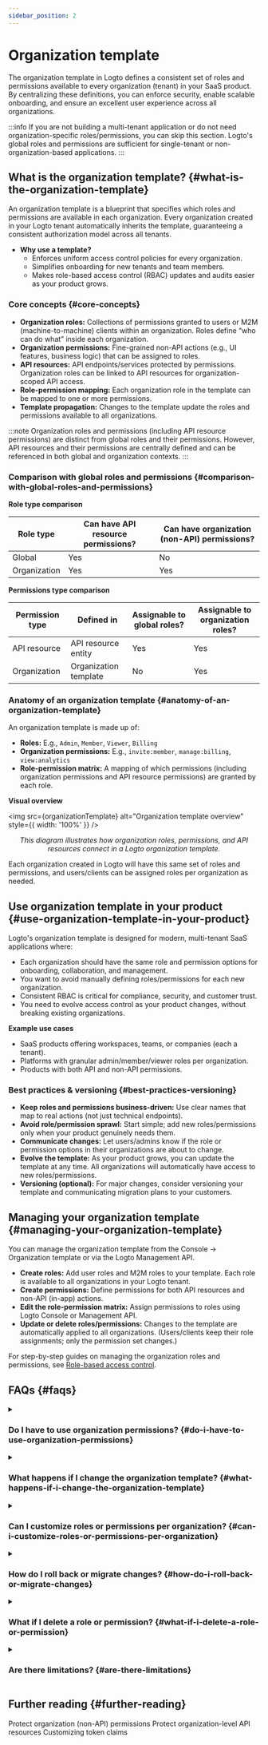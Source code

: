 ```yaml
---
sidebar_position: 2
---
```



# Organization template

The <CloudLink to="/organization-template">organization template</CloudLink> in Logto defines a consistent set of roles and permissions available to every organization (tenant) in your SaaS product. By centralizing these definitions, you can enforce security, enable scalable onboarding, and ensure an excellent user experience across all organizations.

:::info
If you are not building a multi-tenant application or do not need organization-specific roles/permissions, you can skip this section. Logto's global roles and permissions are sufficient for single-tenant or non-organization-based applications.
:::

## What is the organization template? \{#what-is-the-organization-template}

An organization template is a blueprint that specifies which roles and permissions are available in each organization. Every organization created in your Logto tenant automatically inherits the template, guaranteeing a consistent authorization model across all tenants.

- **Why use a template?**
  - Enforces uniform access control policies for every organization.
  - Simplifies onboarding for new tenants and team members.
  - Makes role-based access control (RBAC) updates and audits easier as your product grows.

### Core concepts \{#core-concepts}

- **Organization roles:** Collections of permissions granted to users or M2M (machine-to-machine) clients within an organization. Roles define “who can do what” inside each organization.
- **Organization permissions:** Fine-grained non-API actions (e.g., UI features, business logic) that can be assigned to roles.
- **API resources:** API endpoints/services protected by permissions. Organization roles can be linked to API resources for organization-scoped API access.
- **Role-permission mapping:** Each organization role in the template can be mapped to one or more permissions.
- **Template propagation:** Changes to the template update the roles and permissions available to all organizations.

:::note
Organization roles and permissions (including API resource permissions) are distinct from global roles and their permissions. However, API resources and their permissions are centrally defined and can be referenced in both global and organization contexts.
:::

### Comparison with global roles and permissions \{#comparison-with-global-roles-and-permissions}

**Role type comparison**

<table>
  <thead>
    <tr>
      <th style={{ width: '200px' }}>Role type</th>
      <th>Can have API resource permissions?</th>
      <th>Can have organization (non-API) permissions?</th>
    </tr>
  </thead>
  <tbody>
    <tr>
      <td>Global</td>
      <td>Yes</td>
      <td>No</td>
    </tr>
    <tr>
      <td>Organization</td>
      <td>Yes</td>
      <td>Yes</td>
    </tr>
  </tbody>
</table>

**Permissions type comparison**

<table>
  <thead>
    <tr>
      <th style={{ width: '200px' }}>Permission type</th>
      <th>Defined in</th>
      <th>Assignable to global roles?</th>
      <th>Assignable to organization roles?</th>
    </tr>
  </thead>
  <tbody>
    <tr>
      <td>API resource</td>
      <td>API resource entity</td>
      <td>Yes</td>
      <td>Yes</td>
    </tr>
    <tr>
      <td>Organization</td>
      <td>Organization template</td>
      <td>No</td>
      <td>Yes</td>
    </tr>
  </tbody>
</table>

### Anatomy of an organization template \{#anatomy-of-an-organization-template}

An organization template is made up of:

- **Roles:** E.g., `Admin`, `Member`, `Viewer`, `Billing`
- **Organization permissions:** E.g., `invite:member`, `manage:billing`, `view:analytics`
- **Role-permission matrix:** A mapping of which permissions (including organization permissions and API resource permissions) are granted by each role.

**Visual overview**

<img src={organizationTemplate} alt="Organization template overview" style={{ width: '100%' }} />
<center>
  <figcaption>
    <i>
      This diagram illustrates how organization roles, permissions, and API resources connect in a
      Logto organization template.
    </i>
  </figcaption>
</center>

Each organization created in Logto will have this same set of roles and permissions, and users/clients can be assigned roles per organization as needed.

## Use organization template in your product \{#use-organization-template-in-your-product}

Logto's organization template is designed for modern, multi-tenant SaaS applications where:

- Each organization should have the same role and permission options for onboarding, collaboration, and management.
- You want to avoid manually defining roles/permissions for each new organization.
- Consistent RBAC is critical for compliance, security, and customer trust.
- You need to evolve access control as your product changes, without breaking existing organizations.

**Example use cases**

- SaaS products offering workspaces, teams, or companies (each a tenant).
- Platforms with granular admin/member/viewer roles per organization.
- Products with both API and non-API permissions.

### Best practices & versioning \{#best-practices-versioning}

- **Keep roles and permissions business-driven:** Use clear names that map to real actions (not just technical endpoints).
- **Avoid role/permission sprawl:** Start simple; add new roles/permissions only when your product genuinely needs them.
- **Communicate changes:** Let users/admins know if the role or permission options in their organizations are about to change.
- **Evolve the template:** As your product grows, you can update the template at any time. All organizations will automatically have access to new roles/permissions.
- **Versioning (optional):** For major changes, consider versioning your template and communicating migration plans to your customers.

## Managing your organization template \{#managing-your-organization-template}

You can manage the organization template from the <CloudLink to="/organization-template">Console → Organization template</CloudLink> or via the Logto Management API.

- **Create roles:** Add user roles and M2M roles to your template. Each role is available to all organizations in your Logto tenant.
- **Create permissions:** Define permissions for both API resources and non-API (in-app) actions.
- **Edit the role-permission matrix:** Assign permissions to roles using Logto Console or Management API.
- **Update or delete roles/permissions:** Changes to the template are automatically applied to all organizations. (Users/clients keep their role assignments; only the permission set changes.)

For step-by-step guides on managing the organization roles and permissions, see [Role-based access control](/authorization/role-based-access-control).

## FAQs \{#faqs}

<details>
<summary>

### Do I have to use organization permissions? \{#do-i-have-to-use-organization-permissions}

</summary>

No, organization permissions are optional. You can use the organization template solely for defining roles and API resource permissions if you prefer.

</details>

<details>
<summary>

### What happens if I change the organization template? \{#what-happens-if-i-change-the-organization-template}

</summary>

Changes to roles or permissions are immediately reflected across all organizations. Users and clients keep their role assignments; only what those roles allow may change.

</details>

<details>
<summary>

### Can I customize roles or permissions per organization? \{#can-i-customize-roles-or-permissions-per-organization}

</summary>

Not directly. Organization templates enforce a consistent model across all tenants. (You can still assign different roles to different users/clients in each organization.)

</details>

<details>
<summary>

### How do I roll back or migrate changes? \{#how-do-i-roll-back-or-migrate-changes}

</summary>

Manually update the template to restore previous roles/permissions. For complex migrations, consider versioning strategies.

</details>

<details>
<summary>

### What if I delete a role or permission? \{#what-if-i-delete-a-role-or-permission}

</summary>

Users/clients with that role lose access to permissions tied to it. Deleting a permission removes it from all roles that had it.

</details>

<details>
<summary>

### Are there limitations? \{#are-there-limitations}

</summary>

Customization is at the template level, not per organization. [Contact us](https://logto.io/contact) if you need advanced per-tenant exceptions.

</details>

## Further reading \{#further-reading}

<Url href="/authorization/organization-permissions">Protect organization (non-API) permissions</Url>
<Url href="/authorization/organization-level-api-resources">
  Protect organization-level API resources
</Url>
<Url href="/developers/custom-token-claims">Customizing token claims</Url>
